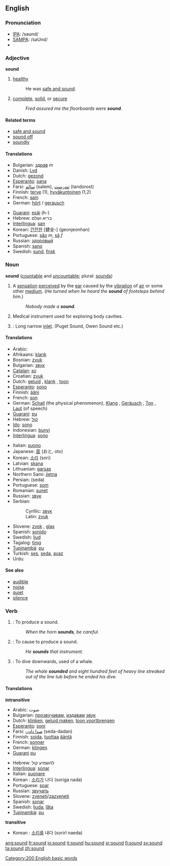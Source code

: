 ==English==

{{rank|clear|pretty|except|513|sound|didn't|natural|laid}}

===Pronunciation===
{{wikipedia}}
*[[w:IPA|IPA]]: /saʊnd/
*[[w:SAMPA|SAMPA]]: /saUnd/
*{{audio|en-us-sound.ogg|Audio (US)}}

===Adjective===
'''sound'''

# [[healthy]]
#: He was [[safe and sound]].
# [[complete]], [[solid]], or [[secure]]
#: ''Fred assured me the floorboards were '''sound'''.''

====Related terms====
*[[safe and sound]]
*[[sound off]]
*[[soundly]]

====Translations====
{{top}}
*Bulgarian: [[здрав]] ''m''
*Danish: [[Lyd]]
*Dutch: [[gezond]]
*[[Esperanto]]: [[sana]]
*Farsi: [[سالم]] (salem), [[تندرست]] (tandorost)
*Finnish: [[terve]] (1), [[hyväkuntoinen]] (1,2)
*French: [[sain]]
*German: [[hört]] / [[gerausch]]
{{mid}}
*[[Guarani]]: [[esãi]] (h-)
*Hebrew: בריא ושלם
*[[Interlingua]]: [[san]]
*Korean: [[건전한]] [健全-] (geonjeonhan)
*Portuguese: [[são]] ''m'', [[sã]] ''f''
*Russian: [[здоровый]]
*Spanish: [[sano]]
*Swedish: [[sund]], [[frisk]]
{{bottom}}

===Noun===
'''sound''' ([[countable]] and [[uncountable]]; plural: [[sounds]])

# A [[sensation]] [[perceived]] by the [[ear]] caused by the [[vibration]] of [[air]] or some other [[medium]]. (''He turned when he heard the '''sound''' of footsteps behind him.'')
#:''Nobody made a '''sound'''.''
# Medical instrument used for exploring body cavities.
# {{geography}}: Long narrow [[inlet]]. (Puget Sound, Owen Sound etc.)

====Translations====
{{top}}
*Arabic: {{ARchar|[[صوت]]}}
*Afrikaans: [[klank]]
*Bosnian: [[zvuk#Bosnian|zvuk]] {{m}}
*Bulgarian: [[звук#Bulgarian|звук]] {{m}}
*[[Catalan]]: [[so]] {{m}}
*Croatian: [[zvuk#Croatian|zvuk]] {{m}}
*Dutch: [[geluid]] {{n}}, [[klank]] {{m}}, [[toon]] {{m}}
*[[Esperanto]]: [[sono]]
*Finnish: [[ääni]]
*French: [[son]] {{m}}
*German: [[Schall]] {{m}} (the physical phenomenon), [[Klang]] {{m}}, [[Geräusch]] {{n}}, [[Ton]] {{m}}, [[Laut]] {{m}} (of speech)
*[[Guarani]]: [[pu]]
*Hebrew: [[קול]]
*[[Ido]]: [[sono]]
*Indonesian: [[bunyi]]
*[[Interlingua]]: [[sono]]
{{mid}}
*Italian: [[suono]] {{m}}
*Japanese: [[音]] (おと, oto)
*Korean: [[소리]] (sori)
*Latvian: [[skaņa]] {{f}}
*Lithuanian: [[garsas]] {{m}}
*Northern Sami: [[jietna]]
*Persian: {{FAchar|[[صدا]]}} (seda)
*Portuguese: [[som]] {{m}}
*Romanian: [[sunet]] {{n}}
*Russian: [[звук#Russian|звук]] {{m}}
*Serbian:
*:Cyrillic: [[звук#Serbian|звук]] {{m}}
*:Latin: [[zvuk#Serbian|zvuk]] {{m}}
*Slovene: [[zvok]] {{m}}, [[glas]] {{m}}
*Spanish: [[sonido]] {{m}}
*Swedish: [[ljud]] {{n}}
*Tagalog: [[tinig]]
*[[Tupinambá]]: [[pu]]
*Turkish: [[ses]], [[seda]], [[avaz]]
*Urdu: {{FAchar|[[صدا]]}}
{{bottom}}

====See also====
*[[audible]]
*[[noise]]
*[[quiet]]
*[[silence]]

===Verb===
{{en-infl-reg-consonant|sound||}}

# {{intransitive}}: To produce a sound.
#:''When the horn '''sounds''', be careful.''
# {{transitive}}: To cause to produce a sound.
#:''He '''sounds''' that instrument.''
# {{intransitive}}: To dive downwards, used of a whale.
#: ''The whale '''sounded''' and eight hundred feet of heavy line streaked out of the line tub before he ended his dive.''
====Translations====
'''intransitive'''
{{top}}
*Arabic: صوت
*Bulgarian: [[прозвучавам]], [[издавам]] [[звук]]
*Dutch: [[klinken]], [[geluid maken]], [[toon voortbrengen]]
*[[Esperanto]]: [[soni]]
*Farsi: [[صدا دادن]] (seda-dadan)
*Finnish: [[soida]], [[tuottaa]] [[ääni|ääntä]]
*French: [[sonner]]
*German: [[klingen]]
*[[Guarani]] [[pu]]
{{mid}}
*Hebrew: להשמיע קול
*[[Interlingua]]: [[sonar]]
*Italian: [[suonare]]
*Korean : [[소리]]가 나다 (soriga nada)
*Portuguese: [[soar]]
*Russian: [[звучать]]
*Slovene: [[zveneti]]/[[zazveneti]]
*Spanish: [[sonar]]
*Swedish: [[ljuda]], [[låta]]
*[[Tupinambá]]: [[pu]]
{{bottom}}

'''transitive'''
{{top}}
*Korean : [[소리]]를 내다 (sorirl naeda)
{{mid}}
{{bottom}}

[[Category:200 English basic words]]

[[ang:sound]]
[[fr:sound]]
[[io:sound]]
[[it:sound]]
[[hu:sound]]
[[sr:sound]]
[[fi:sound]]
[[sv:sound]]
[[ta:sound]]
[[zh:sound]]